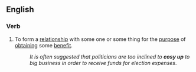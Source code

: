 ==English==

===Verb===
{{en-verb|inf=cosy up|cosies up|cosying up|cosied up|cosied up}}

# To form a [[relationship]] with some one or some thing for the [[purpose]] of [[obtaining]] some [[benefit]].
#:''It is often suggested that politicians are too inclined to '''cosy up''' to big business in order to receive funds for election expenses''.